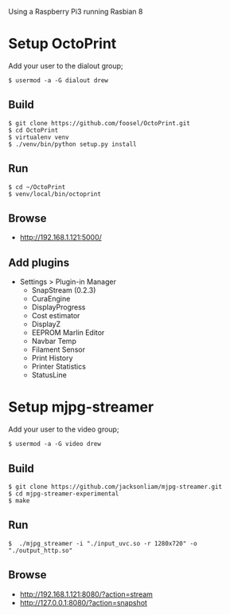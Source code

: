Using a Raspberry Pi3 running Rasbian 8

= Setup OctoPrint =
Add your user to the dialout group;
<pre>
$ usermod -a -G dialout drew
</pre>

== Build ==
<pre>
$ git clone https://github.com/foosel/OctoPrint.git
$ cd OctoPrint
$ virtualenv venv
$ ./venv/bin/python setup.py install
</pre>

== Run ==
<pre>
$ cd ~/OctoPrint
$ venv/local/bin/octoprint 
</pre>

== Browse ==
* http://192.168.1.121:5000/

== Add plugins ==
* Settings > Plugin-in Manager
** SnapStream (0.2.3)
** CuraEngine
** DisplayProgress
** Cost estimator
** DisplayZ
** EEPROM Marlin Editor
** Navbar Temp
** Filament Sensor
** Print History
** Printer Statistics
** StatusLine

= Setup mjpg-streamer =
Add your user to the video group;
<pre>
$ usermod -a -G video drew
</pre>

== Build ==
<pre>
$ git clone https://github.com/jacksonliam/mjpg-streamer.git
$ cd mjpg-streamer-experimental
$ make
</pre>

== Run == 
<pre>
$  ./mjpg_streamer -i "./input_uvc.so -r 1280x720" -o "./output_http.so"
</pre>

== Browse ==
* http://192.168.1.121:8080/?action=stream
* http://127.0.0.1:8080/?action=snapshot